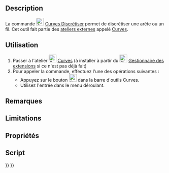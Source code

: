 <languages/>

{{Docnav/fr
|[[Curves_SplitCurve/fr|Séparateur courbe]]
|[[Curves_Interpolate/fr|Interpolation]]
|[[Curves_Workbench/fr|Atelier Curves]]
|IconL=Curves_SplitCurve.svg
|IconR=Curves_Interpolate.svg
|IconC=Curves_workbench_icon.svg
}}

{{GuiCommand/fr
|Name=Curves Discretize
|Name/fr=Curves Discrétisation
|MenuLocation=Curves → Discretize
|Workbenches=[[Curves_Workbench/fr|Curves]]
}}

==Description==

La commande [[Image:Curves_Discretize.svg|24px]] [[Curves_Discretize/fr|Curves Discrétiser]] permet de discrétiser une arête ou un fil. Cet outil fait partie des [[External_workbenches/fr|ateliers externes]] appelé [[Curves_Workbench/fr|Curves]].

==Utilisation==

# Passer à l'atelier [[Image:Curves_workbench_icon.svg|24px]] [[Curves_Workbench/fr|Curves]] (à installer à partir du [[Image:Std_AddonMgr.svg|24px]] [[Std_AddonMgr/fr|Gestionnaire des extensions]] si ce n'est pas déjà fait)
# Pour appeler la commande, effectuez l'une des opérations suivantes :
#* Appuyez sur le bouton [[Image:Curves_Discretize.svg|24px]] dans la barre d'outils Curves.
#* Utilisez l'entrée {{MenuCommand|Curves → Discretize}} dans le menu déroulant.


==Remarques==


== Limitations ==


==Propriétés==


==Script==


{{Docnav/fr
|[[Curves_SplitCurve/fr|Séparateur courbe]]
|[[Curves_Interpolate/fr|Interpolation]]
|[[Curves_Workbench/fr|Atelier Curves]]
|IconL=Curves_SplitCurve.svg
|IconR=Curves_Interpolate.svg
|IconC=Curves_workbench_icon.svg
}}

{{Curves Tools navi{{#translation:}}}}
{{Userdocnavi{{#translation:}}}}
